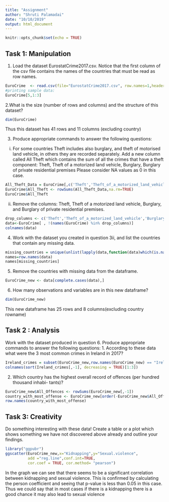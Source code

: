 ```yaml
---
title: "Assignment"
author: "Shruti Palamadai"
date: "10/10/2019"
output: html_document
---
```


```r
knitr::opts_chunk$set(echo = TRUE)
```

## Task 1: Manipulation
1. Load the dataset EurostatCrime2017.csv. Notice that the first column of the csv file
contains the names of the countries that must be read as row names.

```r
EuroCrime  <- read.csv(file="EurostatCrime2017.csv", row.names=1,header=TRUE, sep=",")
#printing sample data:
EuroCrime[5,1:3]
```

2.What is the size (number of rows and columns) and the structure of this dataset?

```r
dim(EuroCrime)
```
Thus this dataset has 41 rows and 11 columns (excluding country)

3. Produce appropriate commands to answer the following questions:
(i) For some countries Theft includes also burglary, and theft of motorised land vehicle,
in others they are recorded separately. Add a new column called All Theft which
contains the sum of all the crimes that have a theft component:
 Theft,
 Theft of a motorized land vehicle,
 Burglary,
 Burglary of private residential premises
Please consider NA values as 0 in this case.

```r
All_Theft_Data = EuroCrime[,c('Theft','Theft_of_a_motorized_land_vehicle','Burglary','Burglary_of_private_residential_premises')]
EuroCrime$All_Theft <- rowSums(All_Theft_Data,na.rm=TRUE)
EuroCrime$All_Theft
```

(ii) Remove the columns: Theft, Theft of a motorized land vehicle, Burglary, and
Burglary of private residential premises.

```r
drop_columns <- c('Theft','Theft_of_a_motorized_land_vehicle','Burglary','Burglary_of_private_residential_premises')
data<-EuroCrime[ , !(names(EuroCrime) %in% drop_columns)]
colnames(data)
```

4. Work with the dataset you created in question 3ii, and list the countries that contain any
missing data.
```r
missing_countries = unique(unlist(lapply(data,function(data)which(is.na(data)))))
names=row.names(data)
names[missing_countries]
```
5. Remove the countries with missing data from the dataframe.

```r
EuroCrime_new <- data[complete.cases(data),]
```

6. How many observations and variables are in this new dataframe?
```r
dim(EuroCrime_new)
```
This new dataframe has 25 rows and 8 columns(excluding country rowname)


## Task 2 : Analysis

Work with the dataset produced in question 6. Produce appropriate commands to answer the
following questions:
1. According to these data what were the 3 most common crimes in Ireland in 2017?

```r
Ireland_crimes = subset(EuroCrime_new,row.names(EuroCrime_new) == "Ireland")
colnames(sort(Ireland_crimes[,-1], decreasing = TRUE)[1:3])
```
2. Which country has the highest overall record of offences (per hundred thousand inhabi-
tants)?

```r
EuroCrime_new$All_Offences <- rowSums(EuroCrime_new[,-1])
country_with_most_offense <- EuroCrime_new[order(-EuroCrime_new$All_Offences),][1,]
row.names(country_with_most_offense)
```

## Task 3: Creativity
Do something interesting with these data! Create a table or a plot which shows something we
have not discovered above already and outline your findings.

```r
library("ggpubr")
ggscatter(EuroCrime_new,x="Kidnapping",y="Sexual.violence",
          add ="reg.line",conf.int=TRUE,
          cor.coef = TRUE, cor.method= "pearson")
```

In the graph we can see that there seems to be a significant correlation between kidnapping and sexual violence.
This is confirmed by calculating the person coefficient and seeing that p-value is less than 0.05 in this case.
Thus we could say that in most cases if there is a kidnapping there is a good chance it may also lead to sexual violence
